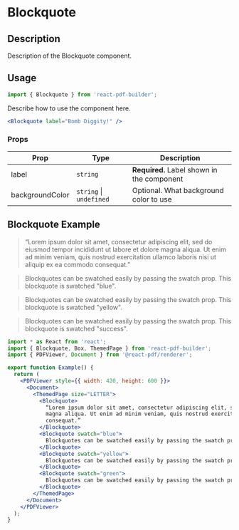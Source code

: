 

<Meta title="Documentation/Components/Blockquote" />

<h1>Blockquote</h1>

## Description

Description of the Blockquote component.

## Usage

```jsx
import { Blockquote } from 'react-pdf-builder';
```

Describe how to use the component here.

```jsx
<Blockquote label="Bomb Diggity!" />
```

### Props

| Prop            | Type                        | Description                                |
| --------------- | --------------------------- | ------------------------------------------ |
| label           | `string`                    | **Required.** Label shown in the component |
| backgroundColor | `string` &#124; `undefined` | Optional. What background color to use     |

## Blockquote Example

<DocsPDF>
  <Box dir="y">
    <Blockquote>“Lorem ipsum dolor sit amet, consectetur adipiscing elit, sed do eiusmod tempor incididunt ut labore et dolore magna aliqua. Ut enim ad minim veniam, quis nostrud exercitation ullamco laboris nisi ut aliquip ex ea commodo consequat.”</Blockquote>
    <Blockquote swatch="blue">Blockquotes can be swatched easily by passing the swatch prop. This blockquote is swatched "blue".</Blockquote>
    <Blockquote swatch="yellow">Blockquotes can be swatched easily by passing the swatch prop. This blockquote is swatched "yellow".</Blockquote>
    <Blockquote swatch="success">Blockquotes can be swatched easily by passing the swatch prop. This blockquote is swatched "success".</Blockquote>
  </Box>
</DocsPDF>

```jsx
import * as React from 'react';
import { Blockquote, Box, ThemedPage } from 'react-pdf-builder';
import { PDFViewer, Document } from '@react-pdf/renderer';

export function Example() {
  return (
    <PDFViewer style={{ width: 420, height: 600 }}>
      <Document>
        <ThemedPage size="LETTER">
          <Blockquote>
            “Lorem ipsum dolor sit amet, consectetur adipiscing elit, sed do eiusmod tempor incididunt ut labore et dolore
            magna aliqua. Ut enim ad minim veniam, quis nostrud exercitation ullamco laboris nisi ut aliquip ex ea commodo
            consequat.”
          </Blockquote>
          <Blockquote swatch="blue">
            Blockquotes can be swatched easily by passing the swatch prop. This blockquote is swatched "blue".
          </Blockquote>
          <Blockquote swatch="yellow">
            Blockquotes can be swatched easily by passing the swatch prop. This blockquote is swatched "yellow".
          </Blockquote>
          <Blockquote swatch="green">
            Blockquotes can be swatched easily by passing the swatch prop. This blockquote is swatched "green".
          </Blockquote>
        </ThemedPage>
      </Document>
    </PDFViewer>
  );
}
```
